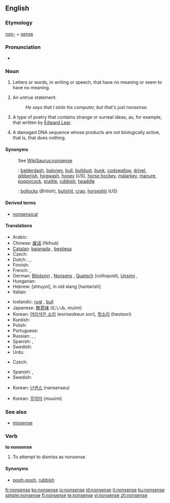 ==English==
===Etymology===
[[non-]] + [[sense]]

===Pronunciation===
*{{audio|en-us-nonsense.ogg|Audio (US)}}

===Noun===
{{wikipedia}}
{{en-noun|-}}

# Letters or words, in writing or speech, that have no meaning or seem to have no meaning.
# {{by extension}} An untrue statement.
#:''He says that I stole his computer, but that's just nonsense.''
# {{literature}} A type of poetry that contains strange or surreal ideas, as, for example, that written by [[w:Edward Lear|Edward Lear]].
# {{biology}} A damaged DNA sequence whose products are not biologically active, that is, that does nothing.

====Synonyms====
:See [[WikiSaurus:nonsense]]
:{{qualifier|mostly [[colloquialism]]s or [[slang]]}}: [[balderdash]], [[baloney]], [[bull]], [[bulldust]], [[bunk]], [[codswallop]], [[drivel]], [[gibberish]], [[hogwash]], [[hooey]] (''US''),  [[horse hockey]], [[malarkey]], [[manure]], [[poppycock]], [[prattle]], [[rubbish]], [[twaddle]]
:{{qualifier|vulgar slang}}: [[bollocks]] (''British''), [[bullshit]], [[crap]], [[horseshit]] (''US'')

====Derived terms====
*[[nonsensical]]

====Translations====

{{trans-top|meaningless words}}
* Arabic: {{Arab|[[هراء]]}} {{IPAchar|(herá’)}} {{m}}
* Chinese: [[废话]] (fèihuà)
* [[Catalan]]: [[bajanada]] {{f}}, [[bestiesa]] {{f}}
* Czech: {{t-|cs|nesmysl|m}}
* Dutch: {{t+|nl|nonsens|m}}, {{t-|nl|onzin|m}}, {{t-|nl|flauwekul|m}} 
* Finnish: {{t-|fi|hölynpöly}}
* French: {{t+|fr|sottise|f}}, {{t+|fr|non-sens|m}}
* German: [[Blödsinn]] {{m}}, [[Nonsens]] {{m}}, [[Quatsch]] {{m}} (''colloquial''), [[Unsinn]] {{m}},
* Hungarian: {{t+|hu|képtelenség}}
* Hebrew: {{t+|he|שטויות}} [shtuyot], in old slang {{t+|he|חנטריש}} [hantarish] 
* Italian: {{t+|it|sciocchezza|f}}
{{trans-mid}}
* Icelandic: [[rugl]] {{n}}, [[bull (icelandic)|bull]] {{n}}
* Japanese: [[無意味]] (むいみ, muimi)
* Korean: [[어리석은 소리]] (eoriseokeun sori), [[헛소리]] (heotsori)
* Kurdish: {{KUchar|[[قسه‌ی هیچوپوچ]]}}
* Polish: {{t+|pl|nonsens|m}}
* Portuguese: {{t+|pt|besteira|f}}
* Russian: {{t+|ru|вздор|m|tr=vdor|sc=Cyrl}}, {{t+|ru|ерунда|f|tr=jerundá|sc=Cyrl}}, {{t-|ru|нонсенс|m|tr=nónsens|sc=Cyrl}}
* Spanish: {{t-|es|tonterías|f|p}}, {{t+|es|disparate|m}}
* Swedish: {{t-|sv|nonsens|n}}
* Urdu: {{t|ur|بکواس|sc=ur-Arab|xs=Urdu}}
{{trans-bottom}}

{{trans-top|untrue statement}}
* Czech: {{t-|cs|nesmysl|m}}
{{trans-mid}}
* Spanish: {{t-|es|tonterías|f|p}}, {{t+|es|estupidez|f}}
* Swedish: {{t-|sv|nonsens|n}}
{{trans-bottom}}

{{trans-top|type of poetry}}
{{trans-mid}}
* Korean: [[난센스]] (nansenseu)
{{trans-bottom}}

{{trans-top|damaged DNA sequence}}
{{trans-mid}}
* Korean: [[무의미]] (muuimi)
{{trans-bottom}}

===See also===
*{{sense|biology}} [[missense]]

===Verb===
'''to nonsense'''

# To attempt to dismiss as nonsense.

====Synonyms====
*[[pooh-pooh]], [[rubbish]]

[[fr:nonsense]]
[[ko:nonsense]]
[[io:nonsense]]
[[id:nonsense]]
[[it:nonsense]]
[[ku:nonsense]]
[[simple:nonsense]]
[[fi:nonsense]]
[[te:nonsense]]
[[vi:nonsense]]
[[zh:nonsense]]